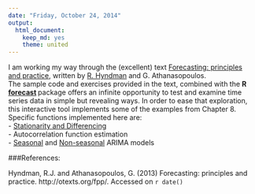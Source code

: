 ```yaml
---
date: "Friday, October 24, 2014"
output:
  html_document:
    keep_md: yes
    theme: united
---
```


I am working my way through the (excellent) text [Forecasting: principles and practice](http://otexts.org/fpp/), written by [R. Hyndman](http://robjhyndman.com/) and G. Athanasopoulos.   
The sample code and exercises provided in the text, combined with the **R [forecast](http://cran.r-project.org/web/packages/forecast/index.html) **package offers an infinite opportunity to test and examine time series data in simple but revealing ways.  In order to ease that exploration, this interactive tool implements some of the examples from Chapter 8.  Specific functions implemented here are:   
- [Stationarity and Differencing](https://www.otexts.org/fpp/8/1)   
- Autocorrelation function estimation   
- [Seasonal](https://www.otexts.org/fpp/8/9) and [Non-seasonal](https://www.otexts.org/fpp/8/5) ARIMA models


###References:   
  
Hyndman, R.J. and Athanasopoulos, G. (2013) Forecasting: principles and practice. http://otexts.org/fpp/. Accessed on `r date()`    